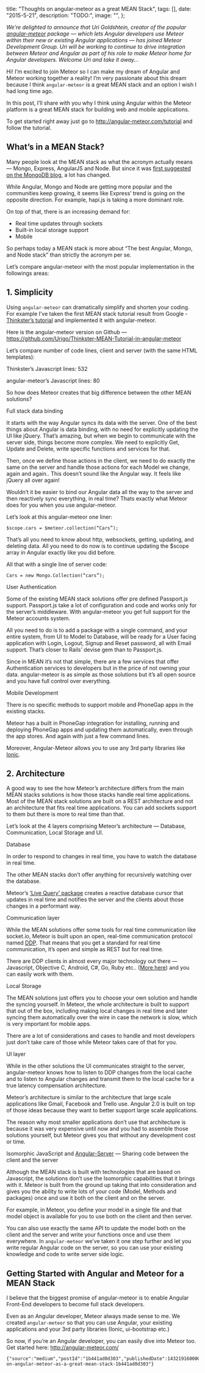 

  title: "Thoughts on angular-meteor as a great MEAN Stack",
  tags: [],
  date: "2015-5-21",
  description: "TODO:",
  image: "",
};
      
  

_We’re delighted to announce that Uri Goldshtein, creator of the popular [angular-meteor](http://angular-meteor.com/) package — which lets Angular developers use Meteor within their new or existing Angular applications — has joined Meteor Development Group. Uri will be working to continue to drive integration between Meteor and Angular as part of his role to make Meteor home for Angular developers. Welcome Uri and take it away…_


Hi! I’m excited to join Meteor so I can make my dream of Angular and Meteor working together a reality! I’m very passionate about this dream because I think `angular-meteor` is a great MEAN stack and an option I wish I had long time ago.


In this post, I’ll share with you why I think using Angular within the Meteor platform is a great MEAN stack for building web and mobile applications.

To get started right away just go to <http://angular-meteor.com/tutorial> and follow the tutorial.


## What’s in a MEAN Stack?

Many people look at the MEAN stack as what the acronym actually means — Mongo, Express, AngularJS and Node. But since it was [first suggested on the MongoDB blog](http://blog.mongodb.org/post/49262866911/the-mean-stack-mongodb-expressjs-angularjs-and), a lot has changed.


While Angular, Mongo and Node are getting more popular and the communities keep growing, it seems like Express’ trend is going on the opposite direction. For example, hapi.js is taking a more dominant role.

On top of that, there is an increasing demand for:

-   Real time updates through sockets
-   Built-in local storage support
-   Mobile

So perhaps today a MEAN stack is more about “The best Angular, Mongo, and Node stack” than strictly the acronym per se.

Let’s compare angular-meteor with the most popular implementation in the followings areas:

## 1. Simplicity

Using `angular-meteor` can dramatically simplify and shorten your coding. For example I’ve taken the first MEAN stack tutorial result from Google - [Thinkster’s tutorial](https://thinkster.io/mean-stack-tutorial/) and implemented it with angular-meteor.


Here is the angular-meteor version on Github — <https://github.com/Urigo/Thinkster-MEAN-Tutorial-in-angular-meteor>


Let’s compare number of code lines, client and server (with the same HTML templates):

Thinkster’s Javascript lines: 532

angular-meteor’s Javascript lines: 80

So how does Meteor creates that big difference between the other MEAN solutions?

Full stack data binding

It starts with the way Angular syncs its data with the server. One of the best things about Angular is data binding, with no need for explicitly updating the UI like jQuery. That’s amazing, but when we begin to communicate with the server side, things become more complex. We need to explicitly Get, Update and Delete, write specific functions and services for that.

Then, once we define those actions in the client, we need to do exactly the same on the server and handle those actions for each Model we change, again and again.. This doesn’t sound like the Angular way. It feels like jQuery all over again!

Wouldn’t it be easier to bind our Angular data all the way to the server and then reactively sync everything, in real time? Thats exactly what Meteor does for you when you use angular-meteor.

Let’s look at this angular-meteor one liner:

```
$scope.cars = $meteor.collection(“Cars”);
```

That’s all you need to know about http, websockets, getting, updating, and deleting data. All you need to do now is to continue updating the $scope array in Angular exactly like you did before.

All that with a single line of server code:

```
Cars = new Mongo.Collection(“cars”);
```

User Authentication

Some of the existing MEAN stack solutions offer pre defined Passport.js support. Passport.js take a lot of configuration and code and works only for the server’s middleware. With angular-meteor you get full support for the Meteor accounts system.

All you need to do is to add a package with a single command, and your entire system, from UI to Model to Database, will be ready for a User facing application with Login, Logout, Signup and Reset password, all with Email support. That’s closer to Rails’ devise gem than to Passport.js.

Since in MEAN it’s not that simple, there are a few services that offer Authentication services to developers but in the price of not owning your data. angular-meteor is as simple as those solutions but it’s all open source and you have full control over everything.

Mobile Development

There is no specific methods to support mobile and PhoneGap apps in the existing stacks.

Meteor has a built in PhoneGap integration for installing, running and deploying PhoneGap apps and updating them automatically, even through the app stores. And again with just a few command lines.

Moreover, Angular-Meteor allows you to use any 3rd party libraries like [Ionic](https://github.com/Urigo/meteor-ionic).


## 2. Architecture

A good way to see the how Meteor’s architecture differs from the main MEAN stacks solutions is how those stacks handle real time applications. Most of the MEAN stack solutions are built on a REST architecture and not an architecture that fits real time applications. You can add sockets support to them but there is more to real time than that.

Let’s look at the 4 layers comprising Meteor’s architecture — Database, Communication, Local Storage and UI.

Database

In order to respond to changes in real time, you have to watch the database in real time.

The other MEAN stacks don’t offer anything for recursively watching over the database.

Meteor’s [‘Live Query’ package](https://www.meteor.com/livequery) creates a reactive database cursor that updates in real time and notifies the server and the clients about those changes in a performant way.


Communication layer

While the MEAN solutions offer some tools for real time communication like socket.io, Meteor is built upon an open, real-time communication protocol named [DDP](https://www.meteor.com/ddp). That means that you get a standard for real time communication, it’s open and simple as REST but for real time.


There are DDP clients in almost every major technology out there — Javascript, Objective C, Android, C#, Go, Ruby etc.. ([More here](http://meteorpedia.com/read/DDP_Clients)) and you can easily work with them.


Local Storage

The MEAN solutions just offers you to choose your own solution and handle the syncing yourself. In Meteor, the whole architecture is built to support that out of the box, including making local changes in real time and later syncing them automatically over the wire in case the network is slow, which is very important for mobile apps.

There are a lot of considerations and cases to handle and most developers just don’t take care of those while Meteor takes care of that for you.

UI layer

While in the other solutions the UI communicates straight to the server, angular-meteor knows how to listen to DDP changes from the local cache and to listen to Angular changes and transmit them to the local cache for a true latency compensation architecture.

Meteor’s architecture is similar to the architecture that large scale applications like Gmail, Facebook and Trello use. Angular 2.0 is built on top of those ideas because they want to better support large scale applications.

The reason why most smaller applications don’t use that architecture is because it was very expensive until now and you had to assemble those solutions yourself, but Meteor gives you that without any development cost or time.

Isomorphic JavaScript and [Angular-Server](http://angular-meteor.com/server) — Sharing code between the client and the server


Although the MEAN stack is built with technologies that are based on Javascript, the solutions don’t use the Isomorphic capabilities that it brings with it. Meteor is built from the ground up taking that into consideration and gives you the ability to write lots of your code (Model, Methods and packages) once and use it both on the client and on the server.

For example, in Meteor, you define your model in a single file and that model object is available for you to use both on the client and then server.

You can also use exactly the same API to update the model both on the client and the server and write your functions once and use them everywhere. In `angular-meteor` we’ve taken it one step further and let you write regular Angular code on the server, so you can use your existing knowledge and code to write server side logic.


## Getting Started with Angular and Meteor for a MEAN Stack

I believe that the biggest promise of angular-meteor is to enable Angular Front-End developers to become full stack developers.

Even as an Angular developer, Meteor always made sense to me. We created `angular-meteor` so that you can use Angular, your existing applications and your 3rd party libraries (Ionic, ui-bootstrap etc.)


So now, if you’re an Angular developer, you can easily dive into Meteor too. Get started here: <http://angular-meteor.com/>


```backmatter
{"source":"medium","postId":"1b441ad0d303","publishedDate":1432191600000,"url":"https://blog.meteor.com/thoughts-on-angular-meteor-as-a-great-mean-stack-1b441ad0d303"}
```
